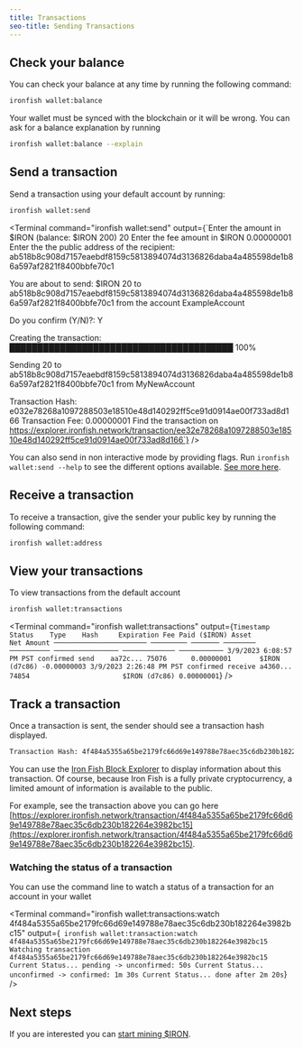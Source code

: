 ```yaml
---
title: Transactions
seo-title: Sending Transactions
---
```


## Check your balance

You can check your balance at any time by running the following command:

```sh
ironfish wallet:balance
```

Your wallet must be synced with the blockchain or it will be wrong. You can ask for a balance explanation by running

```sh
ironfish wallet:balance --explain
```

## Send a transaction

Send a transaction using your default account by running:
```sh
ironfish wallet:send
```

<Terminal
  command="ironfish wallet:send"
  output={`Enter the amount in $IRON (balance: $IRON 200) 20
Enter the fee amount in $IRON 0.00000001
Enter the the public address of the recipient:
ab518b8c908d7157eaebdf8159c5813894074d3136826daba4a485598de1b86a597af2821f8400bbfe70c1

You are about to send:
$IRON 20 to ab518b8c908d7157eaebdf8159c5813894074d3136826daba4a485598de1b86a597af2821f8400bbfe70c1 from the account ExampleAccount

Do you confirm (Y/N)?: Y

Creating the transaction:
████████████████████████████████████████ 100%

Sending 20 to ab518b8c908d7157eaebdf8159c5813894074d3136826daba4a485598de1b86a597af2821f8400bbfe70c1 from MyNewAccount

Transaction Hash: e032e78268a1097288503e18510e48d140292ff5ce91d0914ae00f733ad8d166
Transaction Fee: 0.00000001
Find the transaction on https://explorer.ironfish.network/transaction/ee32e78268a1097288503e18510e48d140292ff5ce91d0914ae00f733ad8d166`}
/>

You can also send in non interactive mode by providing flags. Run `ironfish wallet:send --help` to see the different options available. [See more here](/use/get-started/wallet-commands#send-a-transaction).

## Receive a transaction
To receive a transaction, give the sender your public key by running the following command:

```sh
ironfish wallet:address
```

## View your transactions
To view transactions from the default account

```sh
ironfish wallet:transactions
```
<Terminal
  command="ironfish wallet:transactions"
  output={`
Timestamp               Status    Type    Hash     Expiration Fee Paid ($IRON) Asset         Net Amount
─────────────────────── ───────── ─────── ──────── ────────── ──────────────── ───────────── ───────────
3/9/2023 6:08:57 PM PST confirmed send    aa72c... 75076      0.00000001       $IRON (d7c86) -0.00000003
3/9/2023 2:26:48 PM PST confirmed receive a4360... 74854                       $IRON (d7c86) 0.00000001
`}
/>

## Track a transaction

Once a transaction is sent, the sender should see a transaction hash displayed.

```sh
Transaction Hash: 4f484a5355a65be2179fc66d69e149788e78aec35c6db230b182264e3982bc15
```

You can use the [Iron Fish Block Explorer](https://explorer.ironfish.network/) to display information about this transaction. Of course, because Iron Fish is a fully private cryptocurrency, a limited amount of information is available to the public.

For example, see the transaction above you can go here [https://explorer.ironfish.network/transaction/4f484a5355a65be2179fc66d69e149788e78aec35c6db230b182264e3982bc15](https://explorer.ironfish.network/transaction/4f484a5355a65be2179fc66d69e149788e78aec35c6db230b182264e3982bc15).

### Watching the status of a transaction

You can use the command line to watch a status of a transaction for an account in your wallet

<Terminal
  command="ironfish wallet:transactions:watch 4f484a5355a65be2179fc66d69e149788e78aec35c6db230b182264e3982bc15"
  output={`
ironfish wallet:transaction:watch 4f484a5355a65be2179fc66d69e149788e78aec35c6db230b182264e3982bc15
Watching transaction 4f484a5355a65be2179fc66d69e149788e78aec35c6db230b182264e3982bc15
Current Status... pending -> unconfirmed: 50s
Current Status... unconfirmed -> confirmed: 1m 30s
Current Status... done after 2m 20s`}
/>

## Next steps

If you are interested you can [start mining $IRON](/use/get-started/mining).
